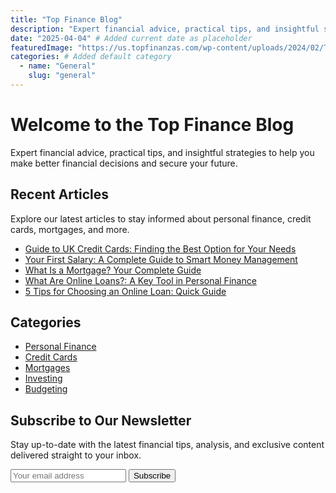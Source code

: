 ```yaml
---
title: "Top Finance Blog"
description: "Expert financial advice, practical tips, and insightful strategies to help you make better financial decisions and secure your future."
date: "2025-04-04" # Added current date as placeholder
featuredImage: "https://us.topfinanzas.com/wp-content/uploads/2024/02/Top_Finanzas_top_tarjetas_de_credito-1-820x547.jpg" # Added placeholder featured image
categories: # Added default category
  - name: "General"
    slug: "general"
---
```



# Welcome to the Top Finance Blog

Expert financial advice, practical tips, and insightful strategies to help you make better financial decisions and secure your future.

## Recent Articles

Explore our latest articles to stay informed about personal finance, credit cards, mortgages, and more.

- [Guide to UK Credit Cards: Finding the Best Option for Your Needs](/blog/post/uk-credit-card-guide)
- [Your First Salary: A Complete Guide to Smart Money Management](/blog/post/your-first-paycheck)
- [What Is a Mortgage? Your Complete Guide](/blog/post/what-is-a-home-mortgage)
- [What Are Online Loans?: A Key Tool in Personal Finance](/blog/post/what-are-online-loans)
- [5 Tips for Choosing an Online Loan: Quick Guide](/blog/post/5-tips-for-choosing-an-online-loan)

## Categories

- [Personal Finance](/blog/category/personal-finance)
- [Credit Cards](/blog/category/credit-cards)
- [Mortgages](/blog/category/mortgages)
- [Investing](/blog/category/investing)
- [Budgeting](/blog/category/budgeting)

## Subscribe to Our Newsletter

Stay up-to-date with the latest financial tips, analysis, and exclusive content delivered straight to your inbox.

<form className="flex flex-col sm:flex-row gap-2 max-w-lg mx-auto mt-8">
  <input
    type="email"
    placeholder="Your email address"
    className="flex-grow px-4 py-3 rounded-full focus:outline-none focus:ring-2 focus:ring-blue-600 border"
  />
  <Button className="rounded-full">Subscribe</Button>
</form>
